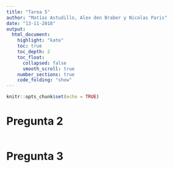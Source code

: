 ```yaml
---
title: "Tarea 5"
author: "Matías Astudillo, Alex den Braber y Nicolas Paris"
date: "13-11-2018"
output: 
  html_document:
    highlight: "kate"
    toc: true
    toc_depth: 2
    toc_float:
      collapsed: false
      smooth_scroll: true
    number_sections: true
    code_folding: "show"
---
```


```r
knitr::opts_chunk$set(echo = TRUE)
```
# Pregunta 2

```r

```

# Pregunta 3
```r

```


